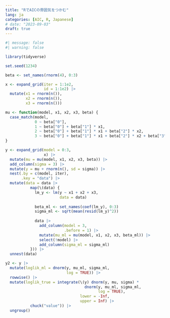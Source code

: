 ```yaml
---
title: "RでAICの雰囲気をつかむ"
lang: ja
categories: [AIC, R, Japanese]
# date: "2023-09-03"
draft: true
---
```


```r
#| message: false
#| warning: false

library(tidyverse)
```

```r
set.seed(1234)

beta <- set_names(rnorm(4), 0:3)

x <- expand_grid(iter = 1:1e2,
                 id = 1:1e2) |> 
  mutate(x1 = rnorm(n()),
         x2 = rnorm(n()),
         x3 = rnorm(n()))

mu <- function(model, x1, x2, x3, beta) {
  case_match(model,
             0 ~ beta["0"],
             1 ~ beta["0"] + beta["1"] * x1,
             2 ~ beta["0"] + beta["1"] * x1 + beta["2"] * x2,
             3 ~ beta["0"] + beta["1"] * x1 + beta["2"] * x2 + beta["3"] * x3) 
}

y <- expand_grid(model = 0:3,
                 x) |> 
  mutate(mu = mu(model, x1, x2, x3, beta)) |> 
  add_column(sigma = 3) |> 
  mutate(y = mu + rnorm(n(), sd = sigma)) |> 
  nest(.by = c(model, iter),
       .key = "data") |> 
  mutate(data = data |> 
           map(\(data) {
             lm_y <- lm(y ~ x1 + x2 + x3, 
                        data = data)
             
             beta_ml <- set_names(coef(lm_y), 0:3)
             sigma_ml <- sqrt(mean(resid(lm_y)^2))
             
             data |> 
               add_column(model = 3,
                          .before = 1) |> 
               mutate(mu_ml = mu(model, x1, x2, x3, beta_ml)) |> 
               select(!model) |> 
               add_column(sigma_ml = sigma_ml)
           })) |> 
  unnest(data)
```

```r
y2 <- y |> 
  mutate(loglik_ml = dnorm(y, mu_ml, sigma_ml,
                           log = TRUE)) |>
  rowwise() |> 
  mutate(loglik_true = integrate(\(y) dnorm(y, mu, sigma) *
                                   dnorm(y, mu_ml, sigma_ml,
                                         log = TRUE),
                                 lower = -Inf,
                                 upper = Inf) |> 
           chuck("value")) |> 
  ungroup()
```
